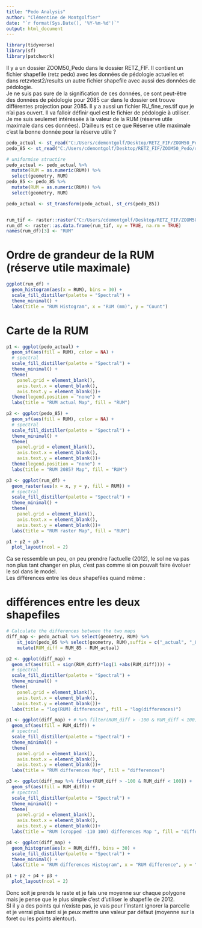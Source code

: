 ```yaml
---
title: "Pedo Analysis"
author: "Clémentine de Montgolfier"
date: "`r format(Sys.Date(), '%Y-%m-%d')`"
output: html_document
---
```


```r
library(tidyverse)
library(sf)
library(patchwork)
```

Il y a un dossier ZOOM50_Pedo dans le dossier RETZ_FIF. Il contient un fichier shapefile (retz pedo) avec les données de pédologie actuelles et dans retzvtest2/results un autre fichier shapefile avec aussi des données de pédologie.  
Je ne suis pas sure de la signification de ces données, ce sont peut-être des données de pédologie pour 2085 car dans le dossier ont trouve différentes projection pour 2085. Il y a aussi un fichier RU_fine_res.tif que je n'ai pas ouvert. Il va falloir définir quel est le fichier de pédologie à utiliser.  
Je me suis seulemet intéréssée à la valeur de la RUM (réserve utile maximale dans ces données). D'ailleurs est ce que Réserve utile maximale c'est la bonne donnée pour la réserve utile ?

```r
pedo_actual <- st_read("C:/Users/cdemontgolf/Desktop/RETZ_FIF/ZOOM50_Pedo/retz_pedo.shp")
pedo_85 <- st_read("C:/Users/cdemontgolf/Desktop/RETZ_FIF/ZOOM50_Pedo/retzvtest2/resultats/shp_compatibilite.shp")

# uniformise structire
pedo_actual <- pedo_actual %>%
  mutate(RUM = as.numeric(RUM)) %>%
  select(geometry, RUM)
pedo_85 <- pedo_85 %>% 
  mutate(RUM = as.numeric(RUM)) %>%
  select(geometry, RUM)

pedo_actual <- st_transform(pedo_actual, st_crs(pedo_85))


rum_tif <- raster::raster("C:/Users/cdemontgolf/Desktop/RETZ_FIF/ZOOM50_Pedo/retzvtest2/data/RU_fine_res.tif")
rum_df <- raster::as.data.frame(rum_tif, xy = TRUE, na.rm = TRUE)
names(rum_df)[3] <- "RUM"
```

# Ordre de grandeur de la RUM (réserve utile maximale)

```r
ggplot(rum_df) +
  geom_histogram(aes(x = RUM), bins = 30) +
  scale_fill_distiller(palette = "Spectral") +
  theme_minimal() +
  labs(title = "RUM Histogram", x = "RUM (mm)", y = "Count")
```

# Carte de la RUM

```r
p1 <- ggplot(pedo_actual) +
  geom_sf(aes(fill = RUM), color = NA) +
  # spectral
  scale_fill_distiller(palette = "Spectral") +
  theme_minimal() +
  theme(
    panel.grid = element_blank(),
    axis.text.x = element_blank(),
    axis.text.y = element_blank())+
  theme(legend.position = "none") +
  labs(title = "RUM actual Map", fill = "RUM")

p2 <- ggplot(pedo_85) +
  geom_sf(aes(fill = RUM), color = NA) +
  # spectral
  scale_fill_distiller(palette = "Spectral") +
  theme_minimal() +
  theme(
    panel.grid = element_blank(),
    axis.text.x = element_blank(),
    axis.text.y = element_blank())+
  theme(legend.position = "none") +
  labs(title = "RUM 2085? Map", fill = "RUM")

p3 <- ggplot(rum_df) +
  geom_raster(aes(x = x, y = y, fill = RUM)) +
  # spectral
  scale_fill_distiller(palette = "Spectral") +
  theme_minimal() +
  theme(
    panel.grid = element_blank(),
    axis.text.x = element_blank(),
    axis.text.y = element_blank())+
  labs(title = "RUM raster Map", fill = "RUM")

p1 + p2 + p3 +
  plot_layout(ncol = 2)
```

Ca se ressemble un peu, on peu prendre l'actuelle (2012), le sol ne va pas non plus tant changer en plus, c'est pas comme si on pouvait faire évoluer le sol dans le model.  
Les différences entre les deux shapefiles quand même :

# différences entre les deux shapefiles

```r
# Calculate the differences between the two maps
diff_map <- pedo_actual %>% select(geometry, RUM) %>%
    st_join(pedo_85 %>% select(geometry, RUM),suffix = c("_actual", "_85")) %>%
    mutate(RUM_diff = RUM_85 - RUM_actual)
```

```r
p2 <- ggplot(diff_map) +
  geom_sf(aes(fill = sign(RUM_diff)*log(1 +abs(RUM_diff)))) +
  # spectral
  scale_fill_distiller(palette = "Spectral") +
  theme_minimal() +
  theme(
    panel.grid = element_blank(),
    axis.text.x = element_blank(),
    axis.text.y = element_blank())+
  labs(title = "log(RUM) differences", fill = "log(differences)")

p1 <- ggplot(diff_map) + # %>% filter(RUM_diff > -100 & RUM_diff < 100)) +
  geom_sf(aes(fill = RUM_diff)) +
  # spectral
  scale_fill_distiller(palette = "Spectral") +
  theme_minimal() +
  theme(
    panel.grid = element_blank(),
    axis.text.x = element_blank(),
    axis.text.y = element_blank())+
  labs(title = "RUM differences Map", fill = "differences")

p3 <- ggplot(diff_map %>% filter(RUM_diff > -100 & RUM_diff < 100)) +
  geom_sf(aes(fill = RUM_diff)) +
  # spectral
  scale_fill_distiller(palette = "Spectral") +
  theme_minimal() +
  theme(
    panel.grid = element_blank(),
    axis.text.x = element_blank(),
    axis.text.y = element_blank())+
  labs(title = "RUM (cropped -110 100) differences Map ", fill = "differences")

p4 <- ggplot(diff_map) +
  geom_histogram(aes(x = RUM_diff), bins = 30) +
  scale_fill_distiller(palette = "Spectral") +
  theme_minimal() +
  labs(title = "RUM differences Histogram", x = "RUM difference", y = "Count")

p1 + p2 + p4 + p3 +
  plot_layout(ncol = 2)
```

Donc soit je prends le raste et je fais une moyenne sur chaque polygone mais je pense que le plus simple c'est d'utiliser le shapefile de 2012.  
SI il y a des points qui n'existe pas, je vais pour l'instant ignorer la parcelle et je verrai plus tard si je peux mettre une valeur par défaut (moyenne sur la foret ou les points alentour).